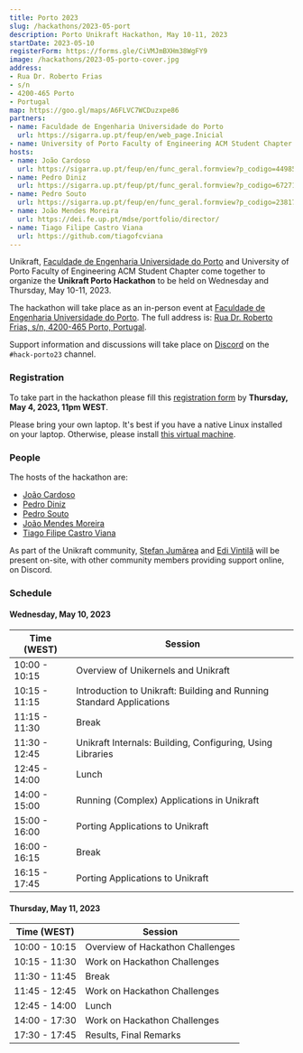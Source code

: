 ```yaml
---
title: Porto 2023
slug: /hackathons/2023-05-port
description: Porto Unikraft Hackathon, May 10-11, 2023
startDate: 2023-05-10
registerForm: https://forms.gle/CiVMJmBXHm38WgFY9
image: /hackathons/2023-05-porto-cover.jpg
address:
- Rua Dr. Roberto Frias
- s/n
- 4200-465 Porto
- Portugal
map: https://goo.gl/maps/A6FLVC7WCDuzxpe86
partners:
- name: Faculdade de Engenharia Universidade do Porto
  url: https://sigarra.up.pt/feup/en/web_page.Inicial
- name: University of Porto Faculty of Engineering ACM Student Chapter
hosts:
- name: João Cardoso
  url: https://sigarra.up.pt/feup/en/func_geral.formview?p_codigo=449856
- name: Pedro Diniz
  url: https://sigarra.up.pt/feup/pt/func_geral.formview?p_codigo=672712
- name: Pedro Souto
  url: https://sigarra.up.pt/feup/en/func_geral.formview?p_codigo=238172
- name: João Mendes Moreira
  url: https://dei.fe.up.pt/mdse/portfolio/director/
- name: Tiago Filipe Castro Viana
  url: https://github.com/tiagofcviana
---
```


Unikraft, [Faculdade de Engenharia Universidade do Porto](https://sigarra.up.pt/feup/en/web_page.Inicial) and University of Porto Faculty of Engineering ACM Student Chapter come together to organize the **Unikraft Porto Hackathon** to be held on Wednesday and Thursday, May 10-11, 2023.

The hackathon will take place as an in-person event at [Faculdade de Engenharia Universidade do Porto](https://sigarra.up.pt/feup/en/web_page.Inicial).
The full address is: [Rua Dr. Roberto Frias, s/n, 4200-465 Porto, Portugal](https://goo.gl/maps/A6FLVC7WCDuzxpe86).

Support information and discussions will take place on [Discord](http://bit.ly/UnikraftDiscord) on the `#hack-porto23` channel.

### Registration

To take part in the hackathon please fill this [registration form](https://forms.gle/CiVMJmBXHm38WgFY9) by **Thursday, May 4, 2023, 11pm WEST**.

Please bring your own laptop.
It's best if you have a native Linux installed on your laptop.
Otherwise, please install [this virtual machine](https://drive.google.com/file/d/1u5DtN5kMPWxBU8UdBfnZ7DNRP2n6oiTy/view?usp=share_link).

### People

The hosts of the hackathon are:

* [João Cardoso](https://sigarra.up.pt/feup/en/func_geral.formview?p_codigo=449856)
* [Pedro Diniz](https://sigarra.up.pt/feup/pt/func_geral.formview?p_codigo=672712)
* [Pedro Souto](https://sigarra.up.pt/feup/en/func_geral.formview?p_codigo=238172)
* [João Mendes Moreira](https://dei.fe.up.pt/mdse/portfolio/director/)
* [Tiago Filipe Castro Viana](https://github.com/tiagofcviana)

As part of the Unikraft community, [Ștefan Jumărea](https://github.com/StefanJum) and [Edi Vintilă](https://github.com/eduardvintila) will be present on-site, with other community members providing support online, on Discord.

### Schedule

#### Wednesday, May 10, 2023

| Time (WEST)   | Session                                                              |
| ------------- | -------------------------------------------------------------------- |
| 10:00 - 10:15 | Overview of Unikernels and Unikraft                                  |
| 10:15 - 11:15 | Introduction to Unikraft: Building and Running Standard Applications |
| 11:15 - 11:30 | Break                                                                |
| 11:30 - 12:45 | Unikraft Internals: Building, Configuring, Using Libraries           |
| 12:45 - 14:00 | Lunch                                                                |
| 14:00 - 15:00 | Running (Complex) Applications in Unikraft                           |
| 15:00 - 16:00 | Porting Applications to Unikraft                                     |
| 16:00 - 16:15 | Break                                                                |
| 16:15 - 17:45 | Porting Applications to Unikraft                                     |

#### Thursday, May 11, 2023

| Time (WEST)   | Session                                             |
| ------------- | --------------------------------------------------- |
| 10:00 - 10:15 | Overview of Hackathon Challenges                    |
| 10:15 - 11:30 | Work on Hackathon Challenges                        |
| 11:30 - 11:45 | Break                                               |
| 11:45 - 12:45 | Work on Hackathon Challenges                        |
| 12:45 - 14:00 | Lunch                                               |
| 14:00 - 17:30 | Work on Hackathon Challenges                        |
| 17:30 - 17:45 | Results, Final Remarks                              |
